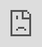 ```yaml
---
title: "Text Classification"
---
```


# Text Classification

Using Galileo for Text Classification you can improve your classification models by improving the quality of your training data.

During Training and Pre-Training, Galileo for CV helps you to identify and fix data and label errors quickly. Through Insights such [**Mislabeled Samples**](/galileo/gen-ai-studio-products/ml-research-algorithms/likely-mislabeled), [**Class Overlap**](/galileo/gen-ai-studio-products/ml-research-algorithms/class-boundary-detection), [**Data Error Potential**](/galileo/gen-ai-studio-products/ml-research-algorithms/galileo-data-error-potential-dep) and others, you can see what's wrong with your data in a matter of seconds instead of hours.

Once errors are identified, Galileo allows you to take action in-tool or helps you take these erroneous samples to your labeling tool or Python environments. Fixing erroneous training data consistently leads to significant improvements in your model quality in production.

**What is Text Classification?**

Text classification is a sequence classification problem, where given an input document, the task is to correctly classify it into one of the given target classes. Here's an example:

```
input = "Perfectly works fine after 10 years, would highly recommend. Great buy!!"

input = "Perfectly works fine after 10 years, would highly recommend. Great buy!!"

output = "positive review"

output = "positive review"





input = "The product did not last long, and was bad quality"

input = "The product did not last long, and was bad quality"

output = "negative review"
output = "negative review"
```

**How to use Galileo for Text Classification?**

<iframe src="https://cdn.iframe.ly/WF8Ho2s" style="top: 0; left: 0; width: 100%; height: 100%; position: absolute; border: 0;" allowfullscreen="" scrolling="no" allow="encrypted-media *;"></iframe>

## 

[](#discover-the-console)

**Discover the Console**

Upon completing a run, you'll be taken to the Galileo Console. The first thing you'll notice is your dataset on the right. On each row, we show you the sample's text, its Ground Truth and Prediction labels, and the [Data Error Potential](/galileo/gen-ai-studio-products/ml-research-algorithms/galileo-data-error-potential-dep) of the sample. By default, your samples are sorted by Data Error Potential.

![](https://docs.rungalileo.io/~gitbook/image?url=https%3A%2F%2F1924900477-files.gitbook.io%2F%7E%2Ffiles%2Fv0%2Fb%2Fgitbook-x-prod.appspot.com%2Fo%2Fspaces%252F4jVWiQpRqmi04OnqZmn2%252Fuploads%252F2gKgij7Om1pZbIKzAzDx%252Fimage.png%3Falt%3Dmedia%26token%3D832d7ddd-e5ea-4696-9891-91e08167eedc&width=768&dpr=4&quality=100&sign=7553628d&sv=1)

You can also view your samples in the [embeddings space](/galileo/how-to-and-faq/galileo-product-features/embeddings-view) of the model. This can help you get a semantic understanding of your dataset. Using features like _Color-By DEP,_ you might discover pockets of problematic data (e.g. decision boundaries that might benefit from more samples or a cluster of garbage samples).

Your left pane is called the [Insights Menu](/galileo/how-to-and-faq/galileo-product-features/insights-panel). On the top you can see your dataset size and choose the metric you want to guide your exploration by (F1 by default). Size and metric update as you add filters to your dataset.

Your main source of insights will be [Alerts](/galileo/how-to-and-faq/galileo-product-features/xray-insights), [Metrics](/galileo/how-to-and-faq/galileo-product-features/insights-panel) and [Clusters](/galileo/how-to-and-faq/galileo-product-features/clusters). Alerts are a distilled list of different issues we've identified in your dataset. Insights such as [_Mislabeled Samples_](/galileo/gen-ai-studio-products/ml-research-algorithms/likely-mislabeled), Class Imbalance, [Overlapping Classes](/galileo/gen-ai-studio-products/ml-research-algorithms/class-boundary-detection), etc will be surfaced as Alerts.

Clicking on an Alert will filter the dataset to the subset of data that corresponds to the Alert.

![](https://docs.rungalileo.io/~gitbook/image?url=https%3A%2F%2F1924900477-files.gitbook.io%2F%7E%2Ffiles%2Fv0%2Fb%2Fgitbook-x-prod.appspot.com%2Fo%2Fspaces%252F4jVWiQpRqmi04OnqZmn2%252Fuploads%252FmmjESdnQoZlC0jw3OIkk%252Fimage.png%3Falt%3Dmedia%26token%3D712afad7-ca44-4b15-ae46-3766f579f645&width=768&dpr=4&quality=100&sign=c449f43a&sv=1)

Under metrics, you'll find different charts, such as:

*   F1 by Class
    
*   Sample Count by Class
    
*   Overlapping Classes
    
*   Top Misclassified Pairs
    
*   DEP Distribution
    

These charts are dynamic and update as you add different filters. They're also interactive - clicking on a class or group of classes will filter the dataset accordingly, allowing you to inspect and fix the samples.

![](https://docs.rungalileo.io/~gitbook/image?url=https%3A%2F%2F1924900477-files.gitbook.io%2F%7E%2Ffiles%2Fv0%2Fb%2Fgitbook-x-prod.appspot.com%2Fo%2Fspaces%252F4jVWiQpRqmi04OnqZmn2%252Fuploads%252FxK0pgwXjhocUfxaVp4wv%252Fezgif.com-video-to-gif%2520%2817%29.gif%3Falt%3Dmedia%26token%3D92141929-65ab-41a3-a55b-bf9cd6a03f9e&width=768&dpr=4&quality=100&sign=f9e42b00&sv=1)

The third tab are your [Clusters](/galileo/how-to-and-faq/galileo-product-features/clusters). We automatically cluster your dataset taking into account frequent words and semantic distance. For each Cluster, we show you its average DEP score, F1, and the size of the cluster - factors you can use to determine which clusters are worth looking into. We also show you the common words in the cluster, and, if you enable your OpenAI integration, we leverage GPT to generate summaries of your clusters (more details [here](/galileo/how-to-and-faq/galileo-product-features/clusters)).

**Taking Action**

Once you've identified a problematic subset of data, Galileo allows you to fix your samples with the goal of improving your F1 or performance metric of choice. In Text Classification runs, we allow you to:

*   Change Label - Re-assign the label of your image right in-tool
    
*   Remove - Remove problematic images you want to discard from your dataset
    
*   Edit Data - Fix typos or extraneous characters in your samples
    
*   Send to Labelers - Send your samples to your labelers through our [Labeling Integrations](/galileo/how-to-and-faq/galileo-product-features/3p-integrations)
    
*   Export - Download your samples so you can fix them elsewhere
    

Your changes are tracked in your Edits Cart. There you can view a summary of the changes you've made, you can undo them, or download a clean and fixed dataset to retrain your model.

![](https://docs.rungalileo.io/~gitbook/image?url=https%3A%2F%2F1924900477-files.gitbook.io%2F%7E%2Ffiles%2Fv0%2Fb%2Fgitbook-x-prod.appspot.com%2Fo%2Fspaces%252F4jVWiQpRqmi04OnqZmn2%252Fuploads%252FrspqZxstOClD04v1SqJO%252Fezgif.com-video-to-gif%2520%2821%29.gif%3Falt%3Dmedia%26token%3Dc615d330-6f8e-45a9-a754-1caf592414e2&width=768&dpr=4&quality=100&sign=dfdfc272&sv=1)

**Changing Splits**

Your dataset splits are maintained on Galileo. Your data is logged as Training, Test and/or Validation split. Galileo allows you to explore each split independently. Some alerts, such as Underfitting Classes or Overfitting Classes look at cross-split performance. However, for the most part, each split is treated independently.

To switch splits, find the _Splits_ dropdown next to your project and run name near the top of the screen. By default, the Training split is shown first.

![](https://docs.rungalileo.io/~gitbook/image?url=https%3A%2F%2F1924900477-files.gitbook.io%2F%7E%2Ffiles%2Fv0%2Fb%2Fgitbook-x-prod.appspot.com%2Fo%2Fspaces%252F4jVWiQpRqmi04OnqZmn2%252Fuploads%252FS8exoT91lWZFw72w6mwx%252Fimage.png%3Falt%3Dmedia%26token%3D919b750c-8a15-475e-9e8a-aaa5a9267d41&width=768&dpr=4&quality=100&sign=b0a63b58&sv=1)

### 

[](#get-started-with-a-notebook)

Get started with a notebook 📘

*   [Huggingface](https://colab.research.google.com/github/rungalileo/examples/blob/main/examples/text_classification/Text_Classification_using_Huggingface_Trainer_and_%F0%9F%94%AD_Galileo.ipynb) 🤗 [Notebook](https://colab.research.google.com/github/rungalileo/examples/blob/main/examples/text_classification/Text_Classification_using_Huggingface_Trainer_and_%F0%9F%94%AD_Galileo.ipynb)
    
*   [PyTorch Notebook](https://colab.research.google.com/github/rungalileo/examples/blob/main/examples/text_classification/Text_Classification_using_PyTorch_and_%F0%9F%94%AD_Galileo_Simple.ipynb)
    
*   [TensorFlow Notebook](https://colab.research.google.com/github/rungalileo/examples/blob/main/examples/text_classification/Text_Classification_using_Tensorflow_and_%F0%9F%94%AD_Galileo.ipynb)
    
*   [Keras Notebook](https://colab.research.google.com/github/rungalileo/examples/blob/main/examples/text_classification/Text_Classification_using_Keras_and_%F0%9F%94%AD_Galileo.ipynb)
    
*   [SetFit Notebook](https://colab.research.google.com/github/rungalileo/examples/blob/main/examples/text_classification/Text_Classification_using_SetFit_and_%F0%9F%94%AD_Galileo.ipynb)
    

### 

[](#start-integrating-galileo-with-our-supported-frameworks)

Start integrating Galileo with our supported frameworks 💻

*   HuggingFace 🤗
    
*   PyTorch
    
*   TensorFlow
    
*   Keras
    

[PreviousTrain high quality supervised NLP Models](/galileo/galileo-nlp-studio/nlp-natural-language-processing)[NextGetting Started](/galileo/galileo-nlp-studio/text-classification/getting-started)

Last updated 1 year ago